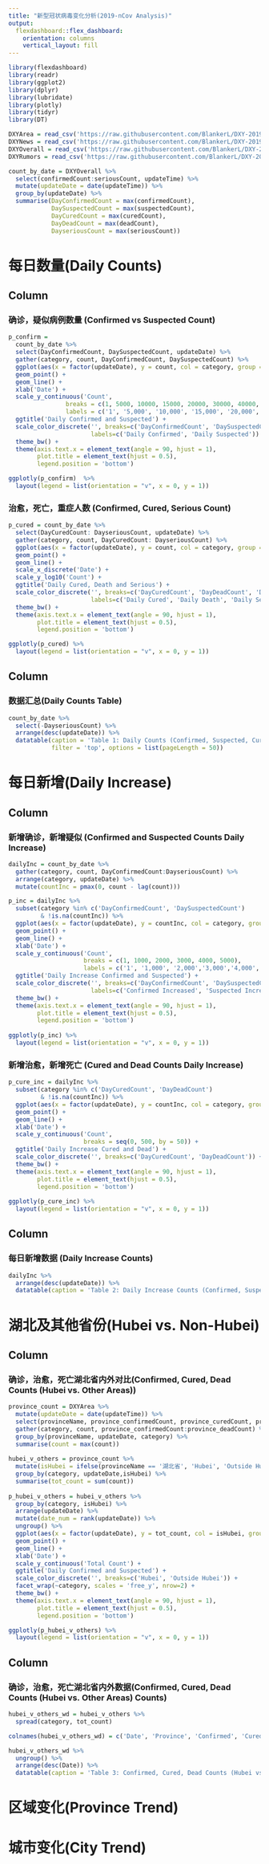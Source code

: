```yaml
---
title: "新型冠状病毒变化分析(2019-nCov Analysis)"
output: 
  flexdashboard::flex_dashboard:
    orientation: columns
    vertical_layout: fill
---
```


```r
library(flexdashboard)
library(readr)
library(ggplot2)
library(dplyr)
library(lubridate)
library(plotly)
library(tidyr)
library(DT)

```

```r
DXYArea = read_csv('https://raw.githubusercontent.com/BlankerL/DXY-2019-nCoV-Data/master/csv/DXYArea.csv')
DXYNews = read_csv('https://raw.githubusercontent.com/BlankerL/DXY-2019-nCoV-Data/master/csv/DXYNews.csv')
DXYOverall = read_csv('https://raw.githubusercontent.com/BlankerL/DXY-2019-nCoV-Data/master/csv/DXYOverall.csv')
DXYRumors = read_csv('https://raw.githubusercontent.com/BlankerL/DXY-2019-nCoV-Data/master/csv/DXYRumors.csv')
```

```r
count_by_date = DXYOverall %>% 
  select(confirmedCount:seriousCount, updateTime) %>%
  mutate(updateDate = date(updateTime)) %>%
  group_by(updateDate) %>%
  summarise(DayConfirmedCount = max(confirmedCount),
            DaySuspectedCount = max(suspectedCount),
            DayCuredCount = max(curedCount),
            DayDeadCount = max(deadCount),
            DayseriousCount = max(seriousCount))
```


每日数量(Daily Counts)
=======================================================================

Column {data-width=500}
-----------------------------------------------------------------------

### 确诊，疑似病例数量 (Confirmed vs Suspected Count)

```r
p_confirm = 
  count_by_date %>% 
  select(DayConfirmedCount, DaySuspectedCount, updateDate) %>%
  gather(category, count, DayConfirmedCount, DaySuspectedCount) %>%
  ggplot(aes(x = factor(updateDate), y = count, col = category, group = category)) + 
  geom_point() +
  geom_line() +
  xlab('Date') + 
  scale_y_continuous('Count',
                breaks = c(1, 5000, 10000, 15000, 20000, 30000, 40000, 50000),
                labels = c('1', '5,000', '10,000', '15,000', '20,000', '30,000', '40,000', '50,000')) +
  ggtitle('Daily Confirmed and Suspected') +
  scale_color_discrete('', breaks=c('DayConfirmedCount', 'DaySuspectedCount'),
                       labels=c('Daily Confirmed', 'Daily Suspected')) +
  theme_bw() +
  theme(axis.text.x = element_text(angle = 90, hjust = 1), 
        plot.title = element_text(hjust = 0.5),
        legend.position = 'bottom') 

ggplotly(p_confirm)  %>%
  layout(legend = list(orientation = "v", x = 0, y = 1))

```


### 治愈，死亡，重症人数 (Confirmed, Cured, Serious Count)

```r
p_cured = count_by_date %>% 
  select(DayCuredCount: DayseriousCount, updateDate) %>%
  gather(category, count, DayCuredCount: DayseriousCount) %>%
  ggplot(aes(x = factor(updateDate), y = count, col = category, group = category)) + 
  geom_point() +
  geom_line() +
  scale_x_discrete('Date') + 
  scale_y_log10('Count') +
  ggtitle('Daily Cured, Death and Serious') +
  scale_color_discrete('', breaks=c('DayCuredCount', 'DayDeadCount', 'DayseriousCount'),
                       labels=c('Daily Cured', 'Daily Death', 'Daily Serious')) +
  theme_bw() +
  theme(axis.text.x = element_text(angle = 90, hjust = 1), 
        plot.title = element_text(hjust = 0.5),
        legend.position = 'bottom') 

ggplotly(p_cured) %>%
  layout(legend = list(orientation = "v", x = 0, y = 1))
```


Column {data-width=400}
-----------------------------------------------------------------------

### 数据汇总(Daily Counts Table)

```r
count_by_date %>% 
  select(-DayseriousCount) %>%
  arrange(desc(updateDate)) %>%
  datatable(caption = 'Table 1: Daily Counts (Confirmed, Suspected, Cured, Dead).', 
            filter = 'top', options = list(pageLength = 50))
```

每日新增(Daily Increase)
=======================================================================

Column {data-width=500}
-----------------------------------------------------------------------

### 新增确诊，新增疑似 (Confirmed and Suspected Counts Daily Increase)

```r
dailyInc = count_by_date %>%
  gather(category, count, DayConfirmedCount:DayseriousCount) %>%
  arrange(category, updateDate) %>%
  mutate(countInc = pmax(0, count - lag(count)))

p_inc = dailyInc %>% 
  subset(category %in% c('DayConfirmedCount', 'DaySuspectedCount')
         & !is.na(countInc)) %>%
  ggplot(aes(x = factor(updateDate), y = countInc, col = category, group = category)) + 
  geom_point() +
  geom_line() +
  xlab('Date') + 
  scale_y_continuous('Count',
                     breaks = c(1, 1000, 2000, 3000, 4000, 5000),
                     labels = c('1', '1,000', '2,000','3,000','4,000','5,000')) +
  ggtitle('Daily Increase Confirmed and Suspected') +
  scale_color_discrete('', breaks=c('DayConfirmedCount', 'DaySuspectedCount'),
                       labels=c('Confirmed Increased', 'Suspected Increased')) +
  theme_bw() +
  theme(axis.text.x = element_text(angle = 90, hjust = 1), 
        plot.title = element_text(hjust = 0.5),
        legend.position = 'bottom') 
 
ggplotly(p_inc) %>%
  layout(legend = list(orientation = "v", x = 0, y = 1))
```

### 新增治愈，新增死亡 (Cured and Dead Counts Daily Increase)

```r
p_cure_inc = dailyInc %>% 
  subset(category %in% c('DayCuredCount', 'DayDeadCount')
         & !is.na(countInc)) %>%
  ggplot(aes(x = factor(updateDate), y = countInc, col = category, group = category)) + 
  geom_point() +
  geom_line() +
  xlab('Date') + 
  scale_y_continuous('Count',
                     breaks = seq(0, 500, by = 50)) +
  ggtitle('Daily Increase Cured and Dead') +
  scale_color_discrete('', breaks=c('DayCuredCount', 'DayDeadCount')) +
  theme_bw() +
  theme(axis.text.x = element_text(angle = 90, hjust = 1), 
        plot.title = element_text(hjust = 0.5),
        legend.position = 'bottom') 
 
ggplotly(p_cure_inc) %>%
  layout(legend = list(orientation = "v", x = 0, y = 1))
```

Column {data-width=400}
-----------------------------------------------------------------------

### 每日新增数据 (Daily Increase Counts)

```r
dailyInc %>% 
  arrange(desc(updateDate)) %>%
  datatable(caption = 'Table 2: Daily Increase Counts (Confirmed, Suspected, Cured, Dead).', filter = 'top', options = list(pageLength = 50))
```

湖北及其他省份(Hubei vs. Non-Hubei)
=======================================================================

Column {data-width=500}
-----------------------------------------------------------------------

### 确诊，治愈，死亡湖北省内外对比(Confirmed, Cured, Dead Counts (Hubei vs. Other Areas))

```r
province_count = DXYArea %>% 
  mutate(updateDate = date(updateTime)) %>%  
  select(provinceName, province_confirmedCount, province_curedCount, province_deadCount, updateDate) %>%
  gather(category, count, province_confirmedCount:province_deadCount) %>%
  group_by(provinceName, updateDate, category) %>%
  summarise(count = max(count))
  
hubei_v_others = province_count %>%
  mutate(isHubei = ifelse(provinceName == '湖北省', 'Hubei', 'Outside Hubei')) %>%
  group_by(category, updateDate,isHubei) %>%
  summarise(tot_count = sum(count))
  
p_hubei_v_others = hubei_v_others %>% 
  group_by(category, isHubei) %>%
  arrange(updateDate) %>%
  mutate(date_num = rank(updateDate)) %>%
  ungroup() %>%
  ggplot(aes(x = factor(updateDate), y = tot_count, col = isHubei, group = isHubei)) + 
  geom_point() +
  geom_line() +
  xlab('Date') + 
  scale_y_continuous('Total Count') +
  ggtitle('Daily Confirmed and Suspected') +
  scale_color_discrete('', breaks=c('Hubei', 'Outside Hubei')) +
  facet_wrap(~category, scales = 'free_y', nrow=2) +
  theme_bw() + 
  theme(axis.text.x = element_text(angle = 90, hjust = 1), 
        plot.title = element_text(hjust = 0.5),
        legend.position = 'bottom') 

ggplotly(p_hubei_v_others) %>%
  layout(legend = list(orientation = "v", x = 0, y = 1))
```

Column {data-width=400}
-----------------------------------------------------------------------

### 确诊，治愈，死亡湖北省内外数据(Confirmed, Cured, Dead Counts (Hubei vs. Other Areas) Counts)

```r
hubei_v_others_wd = hubei_v_others %>% 
  spread(category, tot_count)

colnames(hubei_v_others_wd) = c('Date', 'Province', 'Confirmed', 'Cured', 'Dead')

hubei_v_others_wd %>% 
  ungroup() %>%
  arrange(desc(Date)) %>%
  datatable(caption = 'Table 3: Confirmed, Cured, Dead Counts (Hubei vs. Other Areas) Counts', filter = 'top', options = list(pageLength = 50))
```

区域变化(Province Trend)
=======================================================================


城市变化(City Trend)
=======================================================================



